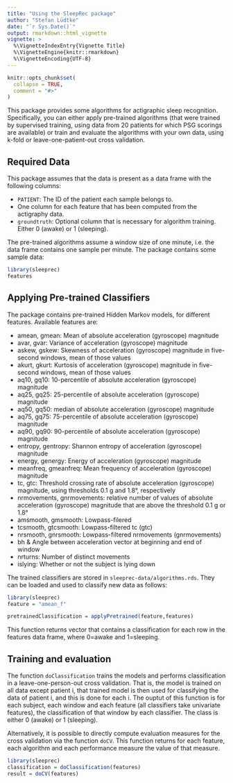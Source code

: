 ```yaml
---
title: "Using the SleepRec package"
author: "Stefan Lüdtke"
date: "`r Sys.Date()`"
output: rmarkdown::html_vignette
vignette: >
  %\VignetteIndexEntry{Vignette Title}
  %\VignetteEngine{knitr::rmarkdown}
  %\VignetteEncoding{UTF-8}
---
```


```r
knitr::opts_chunk$set(
  collapse = TRUE,
  comment = "#>"
)
```

This package provides some algorithms for actigraphic sleep recognition. Specifically, you can either apply pre-trained algorithms (that were trained by supervised training, using data from 20 patients for which PSG scorings are available) or train and evaluate the algorithms with your own data, using k-fold or leave-one-patient-out cross validation. 


## Required Data
This package assumes that the data is present as a data frame with the following columns:

* `PATIENT`: The ID of the patient each sample belongs to.
* One column for each feature that has been computed from the actigraphy data. 
* `groundtruth`: Optional column that is necessary for algorithm training. Either 0 (awake) or 1 (sleeping).

The pre-trained algorithms assume a window size of one minute, i.e. the data frame contains one sample per minute. The package contains some sample data:

```r
library(sleeprec)
features
```

## Applying Pre-trained Classifiers

The package contains pre-trained Hidden Markov models, for different features. Available features are:

* amean, gmean: Mean of absolute acceleration (gyroscope) magnitude 
* avar, gvar: Variance of acceleration (gyroscope) magnitude
* askew, gskew: Skewness of acceleration (gyroscope) magnitude in five-second windows, mean of those values
* akurt, gkurt: Kurtosis of acceleration (gyroscope) magnitude in five-second windows, mean of those values
* aq10, gq10: 10-percentile of absolute acceleration (gyroscope) magnitude
* aq25, gq25: 25-percentile of absolute acceleration (gyroscope) magnitude
* aq50, gq50: median of absolute acceleration (gyroscope) magnitude
* aq75, gq75: 75-percentile of absolute acceleration (gyroscope) magnitude
* aq90, gq90: 90-percentile of absolute acceleration (gyroscope) magnitude
* entropy, gentropy: Shannon entropy of acceleration (gyroscope) magnitude
* energy, genergy: Energy of acceleration (gyroscope) magnitude
* meanfreq, gmeanfreq: Mean frequency of acceleration (gyroscope) magnitude
* tc, gtc: Threshold crossing rate of absolute acceleration (gyroscope) magnitude, using thresholds 0.1 g and 1.8°, respectively
* nrmovements, gnrmovements: relative number of values of absolute acceleration (gyroscope) magnitude that are above the threshold 0.1 g or 1.8°
* amsmooth, gmsmooth: Lowpass-filered
* tcsmooth, gtcsmooth: Lowpass-filtered tc (gtc) 
* nrsmooth, gnrsmooth: Lowpass-filtered nrmovements (gnrmovements)
* bh & Angle between acceleration vector at beginning and end of window
* nrturns: Number of distinct movements
* islying: Whether or not the subject is lying down

The trained classifiers are stored in `sleeprec-data/algorithms.rds`. They can be loaded and used to classify new data as follows:

```r
library(sleeprec)
feature = "amean_f"

pretrainedClassification = applyPretrained(feature,features)
```

This function returns vector that contains a classification for each row in the features data frame, where 0=awake and 1=sleeping.

## Training and evaluation

The function `doClassification` trains the models and performs classification in a leave-one-person-out cross validation. That is, the model is trained on all data except patient i, that trained model is then used for classifying the data of patient i, and this is done for each i. 
The ouptut of this function is for each subject, each window and each feature (all classifiers take univariate features), the classification of that window by each classifier. 
The class is either 0 (awake) or 1 (sleeping). 

Alternatively, it is possible to directly compute evaluation measures for the cross validation via the function `doCV`.
This function returns for each feature, each algorithm and each performance measure the value of that measure. 
```r
library(sleeprec)
classification = doClassification(features)
result = doCV(features)
```


